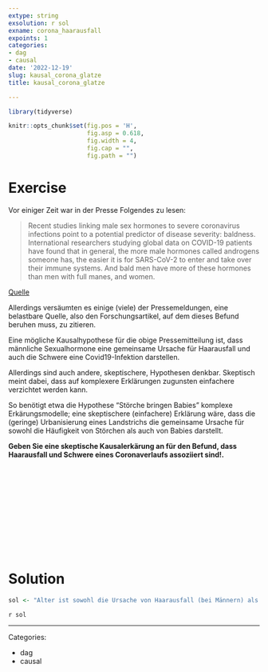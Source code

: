 ```yaml
---
extype: string
exsolution: r sol
exname: corona_haarausfall
expoints: 1
categories:
- dag
- causal
date: '2022-12-19'
slug: kausal_corona_glatze
title: kausal_corona_glatze

---
```




```r

library(tidyverse)
```


```r
knitr::opts_chunk$set(fig.pos = 'H',
                      fig.asp = 0.618,
                      fig.width = 4,
                      fig.cap = "", 
                      fig.path = "")
```









# Exercise

Vor einiger Zeit war in der Presse Folgendes zu lesen:


>    Recent studies linking male sex hormones to severe coronavirus infections point to a potential predictor of disease severity: baldness. International researchers studying global data on COVID-19 patients have found that in general, the more male hormones called androgens someone has, the easier it is for SARS-CoV-2 to enter and take over their immune systems. And bald men have more of these hormones than men with full manes, and women.

[Quelle](https://www.miamiherald.com/news/coronavirus/article243736662.html)


Allerdings versäumten es einige (viele) der Pressemeldungen, eine belastbare Quelle, also den Forschungsartikel, auf dem dieses Befund beruhen muss, zu zitieren.


Eine mögliche Kausalhypothese für die obige Pressemitteilung ist, dass männliche Sexualhormone eine gemeinsame Ursache für Haarausfall und auch die Schwere eine Covid19-Infektion darstellen.

Allerdings sind auch andere, skeptischere, Hypothesen denkbar. Skeptisch meint dabei, dass auf komplexere Erklärungen zugunsten einfachere verzichtet werden kann.

So benötigt etwa die Hypothese "Störche bringen Babies" komplexe Erkärungsmodelle; eine skeptischere (einfachere) Erklärung wäre, dass die (geringe) Urbanisierung eines Landstrichs die gemeinsame Ursache für sowohl die Häufigkeit von Störchen als auch von Babies darstellt.


**Geben Sie eine skeptische Kausalerkärung an für den Befund, dass Haarausfall und Schwere eines Coronaverlaufs assoziiert sind!.**







</br>
</br>
</br>
</br>
</br>
</br>
</br>
</br>
</br>
</br>

# Solution

```r
sol <- "Alter ist sowohl die Ursache von Haarausfall (bei Männern) als auch von der Schwere eines Corona-Verlaufs. Daher sind Haarausfall (bei Männern) und die Schwerer eines Corona-Verlaufs durch das Alter konfundiert. Ohne Berücksichtigung der gemeinsamen Ursache erscheint Haarausfall mit Corona-Schwere korreliert zu sein. Nach Kontrolle der konfundierenden Variablen verschwindet die Korrelation."
```


`r sol`



---

Categories: 

- dag
- causal

